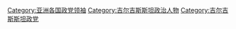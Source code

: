 [[Category:亚洲各国政党领袖|Category:亚洲各国政党领袖]]
[[Category:吉尔吉斯斯坦政治人物|Category:吉尔吉斯斯坦政治人物]]
[[Category:吉尔吉斯斯坦政党|Category:吉尔吉斯斯坦政党]]